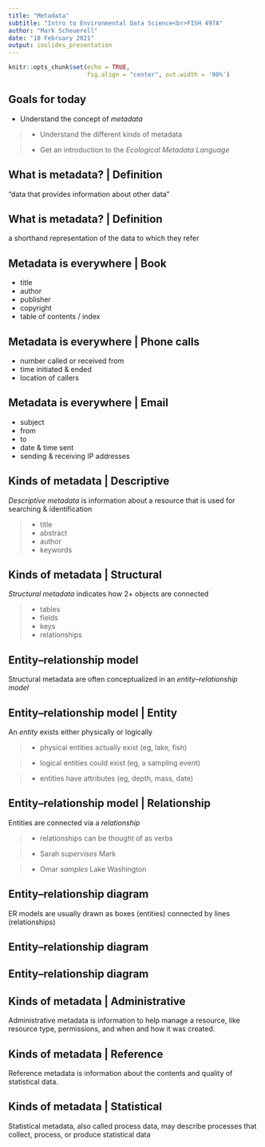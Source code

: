 ```yaml
---
title: "Metadata"
subtitle: "Intro to Environmental Data Science<br>FISH 497A"
author: "Mark Scheuerell"
date: "10 February 2021"
output: ioslides_presentation
---
```


```r
knitr::opts_chunk$set(echo = TRUE, 
                      fig.align = "center", out.width = '90%')
```

## Goals for today

* Understand the concept of *metadata*

> - Understand the different kinds of metadata

> - Get an introduction to the *Ecological Metadata Language*


## What is metadata? | Definition

"data that provides information about other data"


## What is metadata? | Definition

a shorthand representation of the data to which they refer


## Metadata is everywhere | Book

* title  
* author  
* publisher  
* copyright  
* table of contents / index  


## Metadata is everywhere | Phone calls

* number called or received from  
* time initiated & ended  
* location of callers  


## Metadata is everywhere | Email

* subject  
* from  
* to  
* date & time sent  
* sending & receiving IP addresses  


## Kinds of metadata | Descriptive

*Descriptive metadata* is information about a resource that is used for searching & identification

> - title  
> - abstract  
> - author  
> - keywords


## Kinds of metadata | Structural

*Structural metadata* indicates how 2+ objects are connected

> - tables    
> - fields 
> - keys  
> - relationships  


## Entity–relationship model

Structural metadata are often conceptualized in an *entity–relationship model* 


## Entity–relationship model | Entity

An *entity* exists either physically or logically

> - physical entities actually exist (eg, lake, fish)

> - logical entities could exist (eg, a sampling event)

> - entities have attributes (eg, depth, mass, date)


## Entity–relationship model | Relationship

Entities are connected via a *relationship*

> - relationships can be thought of as verbs

> - Sarah *supervises* Mark

> - Omar *samples* Lake Washington


## Entity–relationship diagram

ER models are usually drawn as boxes (entities) connected by lines (relationships)


## Entity–relationship diagram{data-background=images/ER_model_1.png data-background-size=90%}


## Entity–relationship diagram{data-background=images/ER_model_2.png data-background-size=90%}


## Kinds of metadata | Administrative

Administrative metadata is information to help manage a resource, like resource type, permissions, and when and how it was created.


## Kinds of metadata | Reference

Reference metadata is information about the contents and quality of statistical data.


## Kinds of metadata | Statistical

Statistical metadata, also called process data, may describe processes that collect, process, or produce statistical data
